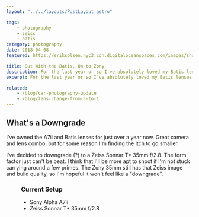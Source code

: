 ```yaml
---
layout: "../../layouts/PostLayout.astro"

tags:
    - photography
    - zeiss
    - batis
category: photography
date: 2018-04-08
featured: https://eriksolsen.nyc3.cdn.digitaloceanspaces.com/images/shoots/2018/2018-05-08-ice-metallic-green-930/porsche-930-2018_003.jpeg

title: Out With the Batis, On to Zony
description: For the last year or so I've absolutely loved my Batis lenses. However, I think it's time for a change to the Sony Zeiss
excerpt: For the last year or so I've absolutely loved my Batis lenses. However, I think it's time for a change to the Sony Zeiss. The whole point of going mirrorless was to keep size and weight down as much as possible. I'm really liking the design of the Sony Zeiss 35mm f/2.8. The Batis lenses aren't heavy per se, but they can't compare to the 35mm.

related:
    - /blog/car-photography-update
    - /blog/lens-change-from-3-to-1
---
```



## What's a Downgrade

I've owned the A7ii and Batis lenses for just over a year now. Great camera and lens combo, but for some reason I'm finding the itch to go smaller.

I've decided to downgrade (?) to a Zeiss Sonnar T\* 35mm f/2.8. The form factor just can't be beat. I think that I'll be more apt to shoot if I'm not stuck carrying around a few primes. The Zony 35mm still has that Zeiss image and build quality, so I'm hopeful it won't feel like a "downgrade".

<Figure src="/shoots/2018/2018-05-08-ice-metallic-green-930/porsche-930-2018_008.jpeg" />

### Current Setup

-   Sony Alpha A7ii
-   Zeiss Sonnar T\* 35mm f/2.8
